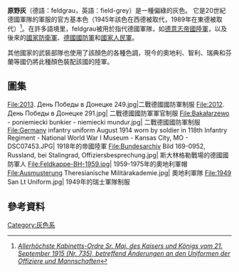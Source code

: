 {{Infobox color|4D5D53|title=原野灰|textcolor=#FFFFFF|mod=hex}}
'''原野灰'''（德語：feldgrau，英語：field-grey）是一種偏綠的灰色。 它是20世紀德國軍隊的軍服的官方基本色（1945年該色在西德被取代，1989年在東德被取代）<ref>''[https://archive.org/stream/DeutschlandsArm00Oste#page/n16/mode/1up Allerhöchste Kabinetts-Ordre Sr. Maj. des Kaisers und Königs vom 21. September 1915 (Nr. 735), betreffend Änderungen an den Uniformen der Offiziere und Mannschaften]''</ref>。在許多語境里，feldgrau被用於指代德國軍隊，如[[德意志帝國陸軍|德意志帝國陸軍]]，以及後來的[[威瑪防衛軍|國家防衛軍]]、[[德意志國防軍|德國國防軍]]和[[國家人民軍|國家人民軍]]。

其他國家的武裝部隊也使用了該顏色的各種色調，現今的奧地利、智利、瑞典和芬蘭等國仍將此種顏色裝配該國的陸軍。

== 圖集 ==
<gallery>
File:2013. День Победы в Донецке 249.jpg|二戰德國國防軍制服
File:2012. День Победы в Донецке 291.jpg| 二戰德國國防軍軍官制服 
File:Bakałarzewo - poniemiecki bunkier - niemiecki mundur.jpg| 二戰德國國防軍制服 
File:Germany infantry uniform August 1914 worn by soldier in 118th Infantry Regiment - National World War I Museum - Kansas City, MO - DSC07453.JPG| 1918年的帝國陸軍 
File:Bundesarchiv Bild 169-0952, Russland, bei Stalingrad, Offiziersbesprechung.jpg| 斯大林格勒戰場的德國國防軍人 
File:Feldkappe-BH-1959.jpg| 1959-1975年的奧地利軍帽 
File:Ausmusterung Theresianische Militärakademie.jpg| 奧地利軍隊 
File:1949 San Lt Uniform.jpg| 1949年的瑞士軍隊制服 
</gallery>
==參考資料==
{{reflist}}

[[Category:灰色系|Category:灰色系]]